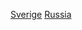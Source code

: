 {{portal box|國際關係|俄羅斯|瑞典}}
{{commonscat|Relations of Russia and Sweden}}

[[Category:俄羅斯雙邊關係|Sverige]]
[[Category:瑞典雙邊關係|Russia]]